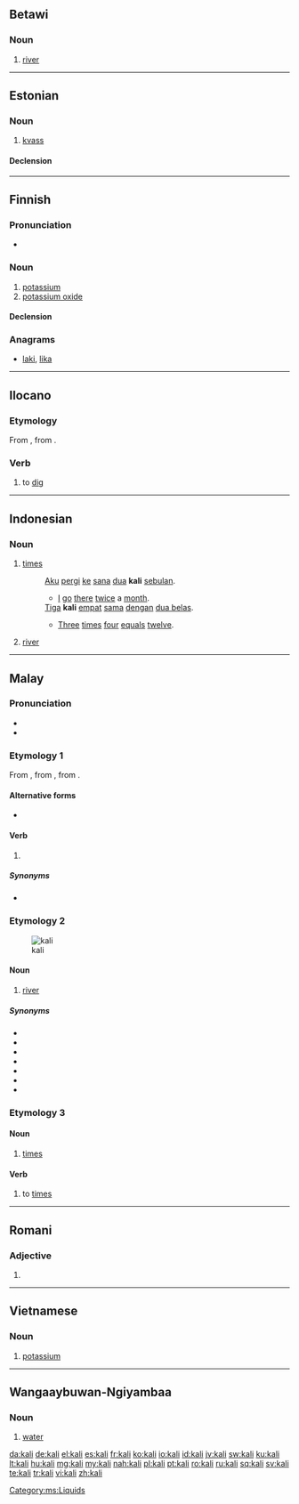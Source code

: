 {{also|Kali|käli}}
==Betawi==

===Noun===
{{head|bew|noun}}

# [[river]]

----

==Estonian==
===Noun===
{{et-noun|kalja|kalja}}

# [[kvass]]

====Declension====
{{et-decl-nali|kali|kalja|kalju}}

----

==Finnish==

===Pronunciation===
* {{rhymes|ɑli|lang=fi}}

===Noun===
{{fi-noun}}

# [[potassium]]
# [[potassium oxide]]

====Declension====
{{fi-decl-risti|kal}}

===Anagrams===
* [[laki#Finnish|laki]], [[lika#Finnish|lika]]

----

==Ilocano==

===Etymology===
From {{proto|Malayo-Polynesian|kali|lang=ilo}}, from {{proto|Austronesian|kalih|lang=ilo}}.

===Verb===
{{head|ilo|verb|used in the form|ikali}}

# to [[dig]] {{qualifier|to move hard-packed earth out of the way}}

----

==Indonesian==

===Noun===
{{id-noun}}

# [[times]]
#: [[aku|Aku]] [[pergi]] [[ke]] [[sana]] [[dua]] '''kali''' [[bulan|sebulan]].
#:* [[I]] [[go]] [[there]] [[twice]] a [[month]].
#: [[tiga|Tiga]] '''kali''' [[empat]] [[sama]] [[dengan]] [[dua belas]].
#:* [[three|Three]] [[times]] [[four]] [[equal]]s [[twelve]].
# [[river]]

----

==Malay==

===Pronunciation===
* {{IPA|/kali/|lang=ms}}
* {{rhymes|ali|li|i|lang=ms}}

===Etymology 1===
From {{proto|Malayic|kali|lang=ms}}, from {{proto|Malayo-Polynesian|kali|lang=ms}}, from {{proto|Austronesian|kalih|lang=ms}}.

====Alternative forms====
* {{l|ms|gali}}

====Verb====
{{head|ms|verb|used in the form|mengali}}

# {{obsolete spelling of|post-1972 {{l|ms|gali|gloss=to {{l|en|dig}} {{qualifier|to move hard-packed earth out of the way}}}}|lang=ms}}

=====Synonyms=====
* {{l|ms|korek}}

===Etymology 2===
[[Image:Cairo, Nile, a view from Tahrir Bridge towards North, Egypt, Oct 2004.jpg|thumb|kali]]

====Noun====
{{head|ms|noun}}

# [[river]] {{qualifier|large stream which drains a landmass}}

=====Synonyms=====
* {{l|ms|sungai}}
* {{l|ms|alur}}
* {{l|ms|alir}}
* {{l|ms|batang}}
* {{l|ms|bengawan}}
* {{l|ms|wai}}
* {{l|ms|ci}}

===Etymology 3===

====Noun====
{{head|ms|noun}}

# [[times]]

====Verb====
{{head|ms|verb}}

# to [[times]]

[[Category:ms:Liquids]]

----

==Romani==

===Adjective===
{{head|rom|adjective form}}

# {{feminine of|lang=rom|kalo}}

----

==Vietnamese==

===Noun===
{{head|vi|noun}}

# [[potassium]]

----

==Wangaaybuwan-Ngiyambaa==

===Noun===
{{head|wyb|noun}}

# [[water]]

[[da:kali]]
[[de:kali]]
[[el:kali]]
[[es:kali]]
[[fr:kali]]
[[ko:kali]]
[[io:kali]]
[[id:kali]]
[[jv:kali]]
[[sw:kali]]
[[ku:kali]]
[[lt:kali]]
[[hu:kali]]
[[mg:kali]]
[[my:kali]]
[[nah:kali]]
[[pl:kali]]
[[pt:kali]]
[[ro:kali]]
[[ru:kali]]
[[sq:kali]]
[[sv:kali]]
[[te:kali]]
[[tr:kali]]
[[vi:kali]]
[[zh:kali]]